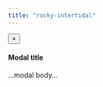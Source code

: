 ```yaml
---
title: "rocky-intertidal"
---
```


<div class="container">
  <div class="row">
   <div class="col-sm-9" id="scene"></div>
   <div class="col-sm-3" id="svg_id_list_div">
   <ul id="svg_id_list"></ul>
   </div>
  </div> <!-- /row -->
  <div class="row">
   
  </div> <!-- /row -->
</div> <!-- /container -->

<script>
var svg = "rocky-intertidal.svg";
var svg_path = "svg/rocky-intertidal.svg";
var svg_elements_csv = "svg_elements.csv";
</script>

<script src="libs/d3-infographiq.js" type="text/javascript"></script>

<!-- Modal -->
<div class="modal fade" id="myModal" tabindex="-1" role="dialog" aria-labelledby="myModalLabel">
  <div class="modal-dialog modal-lg" role="document">
  <div class="modal-content">
  <div class="modal-header">
  <button type="button" class="close" data-dismiss="modal" aria-label="Close"><span aria-hidden="true">&times;</span></button>
  <h4 class="modal-title" id="myModalLabel">Modal title</h4>
  </div>
  <div class="modal-body">
  ...modal body...
  </div>
  </div>
  </div>
</div>

<script>
$('#myModal').on('show.bs.modal', function (e) {
  var link = $(e.relatedTarget);
  $(this).find(".modal-title").text(link.data("title"));
  $(this).find(".modal-body").html('<iframe frameborder="0" width="100%" height="850" src="URL">'.replace('URL',link.attr("href")))
})
</script>
